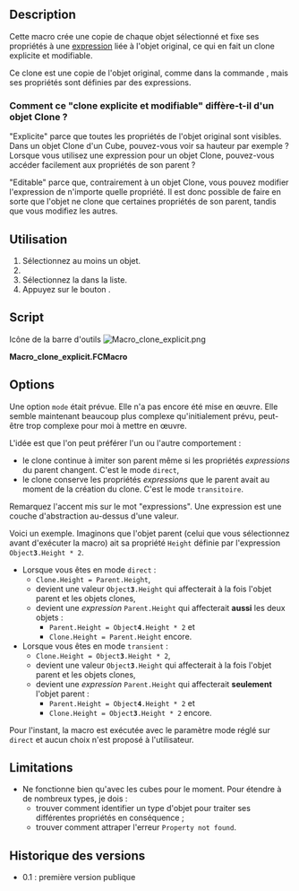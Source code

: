 <languages/>

{{Macro/fr
|Name=Macro Clone explicit
|Name/fr=Macro Clone explicit
|Icon=Macro_clone_explicit.png
|Description=Crée une copie de chaque objet sélectionné et définit ses propriétés en fonction d'une expression liée à l'objet original, ce qui en fait un clone explicite et modifiable.
|Author=Raph82
|Version=0.1
|Date=2018-12-15
|FCVersion=18 et plus
|Download=[https://wiki.freecad.org/images/a/ab/Macro_clone_explicit.png Icône de la barre d'outils]
|SeeAlso=[[Expressions/fr|Expressions]]
}}

==Description==

Cette macro crée une copie de chaque objet sélectionné et fixe ses propriétés à une [[Expressions/fr|expression]] liée à l'objet original, ce qui en fait un clone explicite et modifiable.

Ce clone est une copie de l'objet original, comme dans la commande {{MenuCommand|Edition → Dupliquer la sélection}}, mais ses propriétés sont définies par des expressions.

<span id="How_does_this_&#039;explicit_and_editable_clone&#039;_differ_from_a_Clone_object?"></span>
===Comment ce "clone explicite et modifiable" diffère-t-il d'un objet Clone ? ===

"Explicite" parce que toutes les propriétés de l'objet original sont visibles. Dans un objet Clone d'un Cube, pouvez-vous voir sa hauteur par exemple ? Lorsque vous utilisez une expression pour un objet Clone, pouvez-vous accéder facilement aux propriétés de son parent ?

"Editable" parce que, contrairement à un objet Clone, vous pouvez modifier l'expression de n'importe quelle propriété. Il est donc possible de faire en sorte que l'objet ne clone que certaines propriétés de son parent, tandis que vous modifiez les autres.

<span id="Usage"></span>
==Utilisation==

# Sélectionnez au moins un objet.
# {{MenuCommand|Macro → Macros...}}
# Sélectionnez la {{MenuCommand|clone_explicit.FCMacro}} dans la liste.
# Appuyez sur le bouton {{Button|Exécuter}}.

==Script==

Icône de la barre d'outils [[Image:Macro_clone_explicit.png]]

'''Macro_clone_explicit.FCMacro'''

{{MacroCode|code=
__Title__ = "clone_explicit"
__Author__ = "Raph82"
__URL__     = "http://www.freecadweb.org/index-fr.html"
__Version__ = "0.1"
__Date__    = "2018-12-15" #YYYY-MM-DD
__Comment__ = "This macro creates a copy of the selected objects and sets their properties to an expression linking to the original object, making it an explicit and editable clone"
__Web__ = "http://www.freecadweb.org/"
__Wiki__ = "https://wiki.freecad.org/index.php?title=Macro_clone_explicit"
__Icon__  = "https://wiki.freecad.org/images/a/ab/Macro_clone_explicit.png"
__IconW__  = "C:/Users/User Name/AppData/Roaming/FreeCAD/Macro_clone_explicit.png"
__Help__ = "Select at least one object and run the macro to make explicit and editable clone(s)"
__Status__ = "dev"
__Requires__ = "All FreeCAD"
__Communication__ = "https://wiki.freecad.org/index.php?title=User:raph82"

#IMPORTS:
import sys

##################################################
def set_expression(obj, property_to_set, expression):
    """"""
    try:
        print type(obj)
        obj.setExpression(property_to_set, expression)
#    except 'Base.FreeCADError':
    except Exception as detail:
        print detail
        print type(detail)
        if detail['swhat'] == 'Property not found':
            App.Console.PrintMessage('Object "{obj}" has no property "{prop}"\r\n'.format(obj=obj.Name, prop=property_to_set))
        else:
            raise

##################################################
def clone_explicit(mode):
    """Copy the selected objects and sets their properties to an expression, making it an explicit and editable clone.

     This clone is called "explicit and editable" because the link with its parent is visible and can be changed in the object properties.

     The link to the original object can be either "direct" or "transient", depending on the mode argument:
     - a direct clone has expressions pointing to its parent: clone.Length = parent.Length
     - a transient clone has expressions pointing to its ancestor. Say parent.Length = Box001.Length. With a transient clone, clone.Length = Box001.Length, whereas with a direct clone, clone.Length = parent.Length.
       This indirect link to Box001 (via the parent object) could be severed, accidentally or not, depending on what relationship you're looking for.

     If you're lost, try with a direct clone first."""

    App.Console.PrintMessage("Start of clone_explicit macro"+"\r\n")

    #Current selection check:
    sel = FreeCADGui.Selection.getSelection()

    App.Console.PrintMessage(str(len(sel))+" object(s) selected\r\n")
    if len(sel) != 0:
        for i in range(len(sel)):
            obj=sel[i]

            #copying current object:
            App.Console.PrintMessage('Copying "'+obj.Label+'" ('+obj.Name+')\r\n')
            obj_copy=App.ActiveDocument.copyObject(obj, False) #https://www.freecadweb.org/api/d8/d3e/classApp_1_1Document.html#a08f1d7d90f4a7276a02918fb6445a04a
            App.Console.PrintMessage('"'+obj_copy.Label+'" ('+obj_copy.Name+') created\r\n')

            if mode == 'direct':
                #defining expressions pointing to the original object:
                set_expression(obj_copy, 'Placement.Base.x',          obj.Name+u'.Placement.Base.x')
                set_expression(obj_copy, 'Placement.Base.y',          obj.Name+u'.Placement.Base.y')
                set_expression(obj_copy, 'Placement.Base.z',          obj.Name+u'.Placement.Base.z')
                set_expression(obj_copy, 'Placement.Rotation.Angle',  obj.Name+u'.Placement.Rotation.Angle')
                set_expression(obj_copy, 'Placement.Rotation.Axis.x', obj.Name+u'.Placement.Rotation.Axis.x')
                set_expression(obj_copy, 'Placement.Rotation.Axis.y', obj.Name+u'.Placement.Rotation.Axis.y')
                set_expression(obj_copy, 'Placement.Rotation.Axis.z', obj.Name+u'.Placement.Rotation.Axis.z')
                set_expression(obj_copy, 'Length',                    obj.Name+u'.Length')
                set_expression(obj_copy, 'Width',                     obj.Name+u'.Width')
                set_expression(obj_copy, 'Height',                    obj.Name+u'.Height')

            elif mode == 'transient':
                #defining expressions pointing to the utmost original object:
                define_transient_expression(obj, obj_copy, 'Placement.Base.x')
                define_transient_expression(obj, obj_copy, 'Placement.Base.y')
                define_transient_expression(obj, obj_copy, 'Placement.Base.z')
                define_transient_expression(obj, obj_copy, 'Placement.Rotation.Angle')
                define_transient_expression(obj, obj_copy, 'Placement.Rotation.Axis.x')
                define_transient_expression(obj, obj_copy, 'Placement.Rotation.Axis.y')
                define_transient_expression(obj, obj_copy, 'Placement.Rotation.Axis.z')
                define_transient_expression(obj, obj_copy, 'Length')
                define_transient_expression(obj, obj_copy, 'Width')
                define_transient_expression(obj, obj_copy, 'Height')
            else:
                App.Console.PrintError('Programming error: mode value not recognized.\r\n')

            App.Console.PrintMessage('('+obj_copy.Label+'" ('+obj_copy.Name+') expressions set\r\n')

        FreeCAD.ActiveDocument.recompute()
        App.Console.PrintMessage('End of clone_explicit macro\r\n')

    else:
        App.Console.PrintError('Select at least one object first\r\n')

    sel = ""
    obj = ""
    obj_copy = ""

##################################################
def find_expression(source_object, property_to_define):
    """"""

    for var_tuple in source_object.ExpressionEngine: #https://forum.freecad.org/viewtopic.php?f=22&t=21950
        # .ExpressionEngine returns tuple like [('Placement.Base.z', 'Length')], see https://docs.python.org/2.7/tutorial/datastructures.html#tuples-and-sequences
        App.Console.PrintMessage('var_tuple[0]='+var_tuple[0]+'\r\n')
        if var_tuple[0] == property_to_define:
           return var_tuple[1]

##################################################
def define_transient_expression(source_object, target_object, property_to_define):
    """"""
    expressions = source_object.ExpressionEngine #https://forum.freecad.org/viewtopic.php?f=22&t=21950
    # returns tuple like [('Placement.Base.z', 'Length')], see https://docs.python.org/2.7/tutorial/datastructures.html#tuples-and-sequences

    expression = find_expression(source_object, property_to_define)
    if expression != None:
#        App.Console.PrintMessage("target_object.Name="+target_object.Name+"\r\n")
#        App.Console.PrintMessage("property_to_define="+property_to_define+"\r\n")
#        App.Console.PrintMessage("expressions[property_to_define]="+expressions[property_to_define]+"\r\n")

        set_expression(target_object, property_to_define, expression)
    else:
        set_expression(target_object, property_to_define, source_object.Name+'.'+property_to_define)

    expressions = ""

##################################################
clone_explicit('direct')
#clone_explicit('transient')
}}

==Options==

Une option <code>mode</code> était prévue. Elle n'a pas encore été mise en œuvre. Elle semble maintenant beaucoup plus complexe qu'initialement prévu, peut-être trop complexe pour moi à mettre en œuvre.

L'idée est que l'on peut préférer l'un ou l'autre comportement :
* le clone continue à imiter son parent même si les propriétés ''expressions'' du parent changent. C'est le mode <code>direct</code>,
* le clone conserve les propriétés ''expressions'' que le parent avait au moment de la création du clone. C'est le mode <code>transitoire</code>.

Remarquez l'accent mis sur le mot "expressions". Une expression est une couche d'abstraction au-dessus d'une valeur.

Voici un exemple. Imaginons que l'objet parent (celui que vous sélectionnez avant d'exécuter la macro) ait sa propriété <code>Height</code> définie par l'expression <code>Object'''3'''.Height * 2</code>.
* Lorsque vous êtes en mode <code>direct</code> :
** <code>Clone.Height = Parent.Height</code>,
** devient une valeur <code>Object'''3'''.Height</code> qui affecterait à la fois l'objet parent et les objets clones,
** devient une ''expression'' <code>Parent.Height</code> qui affecterait '''aussi''' les deux objets :
*** <code>Parent.Height = Object'''4'''.Height * 2</code> et
*** <code>Clone.Height = Parent.Height</code> encore.
* Lorsque vous êtes en mode <code>transient</code> :
** <code>Clone.Height = Object'''3'''.Height * 2</code>,
** devient une valeur <code>Object'''3'''.Height</code> qui affecterait à la fois l'objet parent et les objets clones,
** devient une ''expression'' <code>Parent.Height</code> qui affecterait '''seulement''' l'objet parent :
*** <code>Parent.Height = Object'''4'''.Height * 2</code> et
*** <code>Clone.Height = Object'''3'''.Height * 2</code> encore.

Pour l'instant, la macro est exécutée avec le paramètre mode réglé sur <code>direct</code> et aucun choix n'est proposé à l'utilisateur.

==Limitations==

* Ne fonctionne bien qu'avec les cubes pour le moment. Pour étendre à de nombreux types, je dois :
** trouver comment identifier un type d'objet pour traiter ses différentes propriétés en conséquence ;
** trouver comment attraper l'erreur <code>Property not found</code>.

<span id="Version_history"></span>
==Historique des versions==

* 0.1 : première version publique